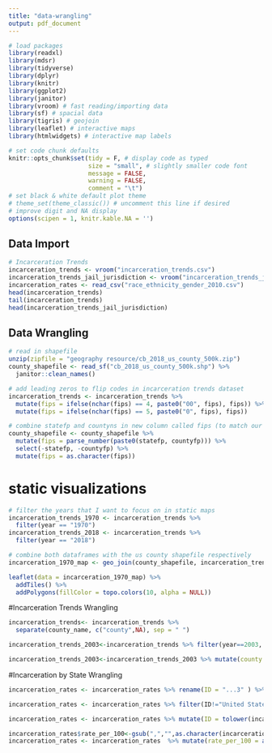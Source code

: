 ```yaml
---
title: "data-wrangling"
output: pdf_document
---
```


```r
# load packages
library(readxl)
library(mdsr)
library(tidyverse)
library(dplyr)
library(knitr)
library(ggplot2)
library(janitor)
library(vroom) # fast reading/importing data
library(sf) # spacial data
library(tigris) # geojoin
library(leaflet) # interactive maps
library(htmlwidgets) # interactive map labels

# set code chunk defaults
knitr::opts_chunk$set(tidy = F, # display code as typed
                      size = "small", # slightly smaller code font
                      message = FALSE,
                      warning = FALSE,
                      comment = "\t") 
# set black & white default plot theme 
# theme_set(theme_classic()) # uncomment this line if desired
# improve digit and NA display 
options(scipen = 1, knitr.kable.NA = '')
```

## Data Import

```r
# Incarceration Trends
incarceration_trends <- vroom("incarceration_trends.csv")
incarceration_trends_jail_jurisdiction <- vroom("incarceration_trends_jail_jurisdiction.csv")
incarceration_rates <- read_csv("race_ethnicity_gender_2010.csv")
head(incarceration_trends)
tail(incarceration_trends)
head(incarceration_trends_jail_jurisdiction)
```
## Data Wrangling

```r
# read in shapefile
unzip(zipfile = "geography resource/cb_2018_us_county_500k.zip")
county_shapefile <- read_sf("cb_2018_us_county_500k.shp") %>%
  janitor::clean_names() 

# add leading zeros to flip codes in incarceration trends dataset
incarceration_trends <- incarceration_trends %>%
  mutate(fips = ifelse(nchar(fips) == 4, paste0("00", fips), fips)) %>%
  mutate(fips = ifelse(nchar(fips) == 5, paste0("0", fips), fips))

# combine statefp and countyns in new column called fips (to match our incarceration trends data)
county_shapefile <- county_shapefile %>%
  mutate(fips = parse_number(paste0(statefp, countyfp))) %>%
  select(-statefp, -countyfp) %>%
  mutate(fips = as.character(fips))
```

# static visualizations
```r
# filter the years that I want to focus on in static maps
incarceration_trends_1970 <- incarceration_trends %>%
  filter(year == "1970")
incarceration_trends_2018 <- incarceration_trends %>%
  filter(year == "2018")

# combine both dataframes with the us county shapefile respectively
incarceration_1970_map <- geo_join(county_shapefile, incarceration_trends_1970, 'fips', 'fips', how = "left")

leaflet(data = incarceration_1970_map) %>% 
  addTiles() %>%
  addPolygons(fillColor = topo.colors(10, alpha = NULL))
```

#Incarceration Trends Wrangling
```r
incarceration_trends<- incarceration_trends %>%
  separate(county_name, c("county",NA), sep = " ")

incarceration_trends_2003<-incarceration_trends %>% filter(year==2003, state!="AK", state!="HI" )

incarceration_trends_2003<-incarceration_trends_2003 %>% mutate(county = tolower(incarceration_trends_2003$county))
```

#Incarceration by State Wrangling
```r
incarceration_rates <- incarceration_rates %>% rename(ID = "...3" ) %>% rename(rate_per_100 = "...26")

incarceration_rates <- incarceration_rates %>% filter(ID!="United States", ID!="Puerto Rico", ID!="Geography", ID!="Hawaii", ID!="Alaska")

incarceration_rates <- incarceration_rates %>% mutate(ID = tolower(incarceration_rates$ID))

incarceration_rates$rate_per_100<-gsub(",","",as.character(incarceration_rates$rate_per_100))
incarceration_rates <- incarceration_rates  %>% mutate(rate_per_100 = as.numeric(rate_per_100))
```
